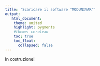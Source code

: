 ```yaml
---
title: 'Scaricare il software "MODUNIVAR"'
output:
   html_document:
    theme: united
    highlight: pygments
    #theme: cerulean
    toc: true
    toc_float:
      collapsed: false
---
```


In costruzione!